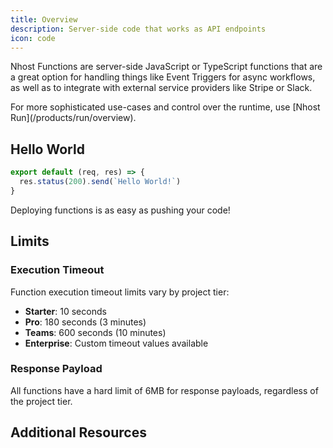 ```yaml
---
title: Overview
description: Server-side code that works as API endpoints
icon: code
---
```


Nhost Functions are server-side JavaScript or TypeScript functions that are a great option for handling things like Event Triggers for async workflows, as well as to integrate with external service providers like Stripe or Slack.

<Tip>
  For more sophisticated use-cases and control over the runtime, use [Nhost Run](/products/run/overview).
</Tip>

## Hello World

```js ./functions/hello-world.js
export default (req, res) => {
  res.status(200).send(`Hello World!`)
}
```

Deploying functions is as easy as pushing your code!

## Limits

### Execution Timeout

Function execution timeout limits vary by project tier:

- **Starter**: 10 seconds
- **Pro**: 180 seconds (3 minutes)
- **Teams**: 600 seconds (10 minutes)
- **Enterprise**: Custom timeout values available

### Response Payload

All functions have a hard limit of 6MB for response payloads, regardless of the project tier.

## Additional Resources

<CardGroup cols={2}>
  <Card title="Learn how to use Functions" href="/products/functions/overview"></Card>
  <Card title="Supported runtimes" href="/products/functions/runtimes"></Card>
</CardGroup>
